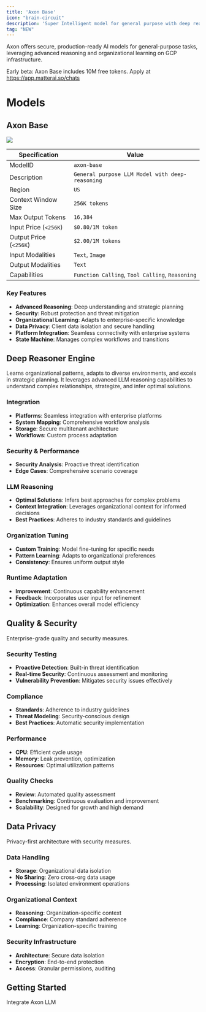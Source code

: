```yaml
---
title: 'Axon Base'
icon: "brain-circuit"
description: 'Super Intelligent model for general purpose with deep reasoning'
tag: "NEW"
---
```

Axon offers secure, production-ready AI models for general-purpose tasks, leveraging advanced reasoning and organizational learning on GCP infrastructure.

<Note>Early beta: Axon Base includes 10M free tokens. Apply at https://app.matterai.so/chats</Note>

# Models

## Axon Base

<Frame>
  <img src="/images/axon/axon-base.png" className="block" />
</Frame>

| Specification | Value |
|---------------|-------|
| ModelID | `axon-base` |
| Description | `General purpose LLM Model with deep-reasoning` |
| Region | `US` |
| Context Window Size | `256K tokens` |
| Max Output Tokens | `16,384` |
| Input Price (`<256K`) | `$0.80/1M token` |
| Output Price (`<256K`) | `$2.00/1M tokens` |
| Input Modalities | `Text`, `Image` |
| Output Modalities | `Text` |
| Capabilities | `Function Calling`, `Tool Calling`, `Reasoning` |

### Key Features

- **Advanced Reasoning**: Deep understanding and strategic planning
- **Security**: Robust protection and threat mitigation
- **Organizational Learning**: Adapts to enterprise-specific knowledge
- **Data Privacy**: Client data isolation and secure handling
- **Platform Integration**: Seamless connectivity with enterprise systems
- **State Machine**: Manages complex workflows and transitions

## Deep Reasoner Engine

Learns organizational patterns, adapts to diverse environments, and excels in strategic planning. It leverages advanced LLM reasoning capabilities to understand complex relationships, strategize, and infer optimal solutions.

### Integration

- **Platforms**: Seamless integration with enterprise platforms
- **System Mapping**: Comprehensive workflow analysis
- **Storage**: Secure multitenant architecture
- **Workflows**: Custom process adaptation


### Security & Performance

- **Security Analysis**: Proactive threat identification
- **Edge Cases**: Comprehensive scenario coverage

### LLM Reasoning

- **Optimal Solutions**: Infers best approaches for complex problems
- **Context Integration**: Leverages organizational context for informed decisions
- **Best Practices**: Adheres to industry standards and guidelines

### Organization Tuning

- **Custom Training**: Model fine-tuning for specific needs
- **Pattern Learning**: Adapts to organizational preferences
- **Consistency**: Ensures uniform output style

### Runtime Adaptation

- **Improvement**: Continuous capability enhancement
- **Feedback**: Incorporates user input for refinement
- **Optimization**: Enhances overall model efficiency

## Quality & Security

Enterprise-grade quality and security measures.

### Security Testing

- **Proactive Detection**: Built-in threat identification
- **Real-time Security**: Continuous assessment and monitoring
- **Vulnerability Prevention**: Mitigates security issues effectively

### Compliance

- **Standards**: Adherence to industry guidelines
- **Threat Modeling**: Security-conscious design
- **Best Practices**: Automatic security implementation

### Performance

- **CPU**: Efficient cycle usage
- **Memory**: Leak prevention, optimization
- **Resources**: Optimal utilization patterns

### Quality Checks

- **Review**: Automated quality assessment
- **Benchmarking**: Continuous evaluation and improvement
- **Scalability**: Designed for growth and high demand

## Data Privacy

Privacy-first architecture with security measures.

### Data Handling

- **Storage**: Organizational data isolation
- **No Sharing**: Zero cross-org data usage
- **Processing**: Isolated environment operations

### Organizational Context

- **Reasoning**: Organization-specific context
- **Compliance**: Company standard adherence
- **Learning**: Organization-specific training

### Security Infrastructure

- **Architecture**: Secure data isolation
- **Encryption**: End-to-end protection
- **Access**: Granular permissions, auditing

## Getting Started
<CardGroup cols={1}>
  <Card
  title="/v1/chat/completions"
  icon="gem"
  href="/api-reference/endpoint/completions">
  Integrate Axon LLM
  </Card>
</CardGroup>
